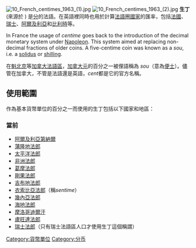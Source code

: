 {{unreferenced|time=2015-10-07T03:18:20+00:00}}
[[File:10_French_centimes_1963_(1).jpg|right]]
[[File:10_French_centimes_1963_(2).jpg|right]]
'''生丁'''(來源於 {{Lang-la|centesimus}}) 是[[分_(貨幣單位)|分]]的法語。在英語裡同時也用於計算[[法語圈|法語圈國家]]的匯率，包括[[法國|法國]]、[[瑞士|瑞士]]、[[阿爾及利亞|阿爾及利亞]]和[[比利時|比利時]]等。

In France the usage of ''centime'' goes back to the introduction of the decimal monetary system under [[拿破仑一世|Napoleon]]. This system aimed at replacing non-decimal fractions of older coins. A five-centime coin was known as a ''sou'', i.e. a [[苏勒德斯_(钱币)|solidus]] or [[先令|shilling]].

在[[魁北克|魁北克]]等[[加拿大法語|加拿大法語區]]，[[加拿大元|加拿大元]]的百分之一被俚語稱為 ''sou''（意為[[便士|便士]]）。儘管在加拿大，不管是法語還是英語，''cent''都是它的官方名稱。

== 使用範圍 ==
作為基本貨幣單位的百分之一而使用的生丁包括以下國家和地區：

=== 當前 ===
* [[阿爾及利亞第納爾|阿爾及利亞第納爾]]
* [[蒲隆地法郎|蒲隆地法郎]]
* [[太平洋法郎|太平洋法郎]]
* [[非洲法郎|非洲法郎]]
* [[葛摩法郎|葛摩法郎]]
* [[剛果法郎|剛果法郎]]
* [[吉布地法郎|吉布地法郎]]
* [[衣索比亞法郎|衣索比亞法郎]]（稱''sentime''）
* [[幾內亞法郎|幾內亞法郎]]
* [[海地法郎|海地法郎]]
* [[摩洛哥迪爾汗|摩洛哥迪爾汗]]
* [[盧旺達法郎|盧旺達法郎]]
* [[瑞士法郎|瑞士法郎]]（只有瑞士法語區人口才使用生丁這個稱謂）

[[Category:貨幣單位|Category:貨幣單位]]
[[Category:分币|Category:分币]]